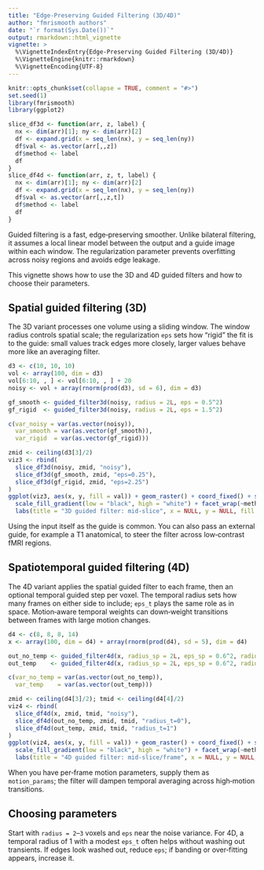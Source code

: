 ```yaml
---
title: "Edge-Preserving Guided Filtering (3D/4D)"
author: "fmrismooth authors"
date: "`r format(Sys.Date())`"
output: rmarkdown::html_vignette
vignette: >
  %\VignetteIndexEntry{Edge-Preserving Guided Filtering (3D/4D)}
  %\VignetteEngine{knitr::rmarkdown}
  %\VignetteEncoding{UTF-8}
---
```


```r
knitr::opts_chunk$set(collapse = TRUE, comment = "#>")
set.seed(1)
library(fmrismooth)
library(ggplot2)

slice_df3d <- function(arr, z, label) {
  nx <- dim(arr)[1]; ny <- dim(arr)[2]
  df <- expand.grid(x = seq_len(nx), y = seq_len(ny))
  df$val <- as.vector(arr[,,z])
  df$method <- label
  df
}
slice_df4d <- function(arr, z, t, label) {
  nx <- dim(arr)[1]; ny <- dim(arr)[2]
  df <- expand.grid(x = seq_len(nx), y = seq_len(ny))
  df$val <- as.vector(arr[,,z,t])
  df$method <- label
  df
}
```

Guided filtering is a fast, edge‑preserving smoother. Unlike bilateral filtering, it assumes a local linear model between the output and a guide image within each window. The regularization parameter prevents overfitting across noisy regions and avoids edge leakage.

This vignette shows how to use the 3D and 4D guided filters and how to choose their parameters.

## Spatial guided filtering (3D)

The 3D variant processes one volume using a sliding window. The window radius controls spatial scale; the regularization `eps` sets how “rigid” the fit is to the guide: small values track edges more closely, larger values behave more like an averaging filter.

```r
d3 <- c(10, 10, 10)
vol <- array(100, dim = d3)
vol[6:10, , ] <- vol[6:10, , ] + 20
noisy <- vol + array(rnorm(prod(d3), sd = 6), dim = d3)

gf_smooth <- guided_filter3d(noisy, radius = 2L, eps = 0.5^2)
gf_rigid  <- guided_filter3d(noisy, radius = 2L, eps = 1.5^2)

c(var_noisy = var(as.vector(noisy)),
  var_smooth = var(as.vector(gf_smooth)),
  var_rigid  = var(as.vector(gf_rigid)))

zmid <- ceiling(d3[3]/2)
viz3 <- rbind(
  slice_df3d(noisy, zmid, "noisy"),
  slice_df3d(gf_smooth, zmid, "eps=0.25"),
  slice_df3d(gf_rigid, zmid, "eps=2.25")
)
ggplot(viz3, aes(x, y, fill = val)) + geom_raster() + coord_fixed() + scale_y_reverse() +
  scale_fill_gradient(low = "black", high = "white") + facet_wrap(~method) + theme_minimal(base_size = 10) +
  labs(title = "3D guided filter: mid-slice", x = NULL, y = NULL, fill = "intensity")
```

Using the input itself as the guide is common. You can also pass an external guide, for example a T1 anatomical, to steer the filter across low‑contrast fMRI regions.

## Spatiotemporal guided filtering (4D)

The 4D variant applies the spatial guided filter to each frame, then an optional temporal guided step per voxel. The temporal radius sets how many frames on either side to include; `eps_t` plays the same role as in space. Motion‑aware temporal weights can down‑weight transitions between frames with large motion changes.

```r
d4 <- c(8, 8, 8, 14)
x <- array(100, dim = d4) + array(rnorm(prod(d4), sd = 5), dim = d4)

out_no_temp <- guided_filter4d(x, radius_sp = 2L, eps_sp = 0.6^2, radius_t = 0L)
out_temp    <- guided_filter4d(x, radius_sp = 2L, eps_sp = 0.6^2, radius_t = 1L, eps_t = 0.3^2)

c(var_no_temp = var(as.vector(out_no_temp)),
  var_temp    = var(as.vector(out_temp)))

zmid <- ceiling(d4[3]/2); tmid <- ceiling(d4[4]/2)
viz4 <- rbind(
  slice_df4d(x, zmid, tmid, "noisy"),
  slice_df4d(out_no_temp, zmid, tmid, "radius_t=0"),
  slice_df4d(out_temp, zmid, tmid, "radius_t=1")
)
ggplot(viz4, aes(x, y, fill = val)) + geom_raster() + coord_fixed() + scale_y_reverse() +
  scale_fill_gradient(low = "black", high = "white") + facet_wrap(~method) + theme_minimal(base_size = 10) +
  labs(title = "4D guided filter: mid-slice/frame", x = NULL, y = NULL, fill = "intensity")
```

When you have per‑frame motion parameters, supply them as `motion_params`; the filter will dampen temporal averaging across high‑motion transitions.

## Choosing parameters

Start with `radius = 2`–`3` voxels and `eps` near the noise variance. For 4D, a temporal radius of 1 with a modest `eps_t` often helps without washing out transients. If edges look washed out, reduce `eps`; if banding or over‑fitting appears, increase it.
